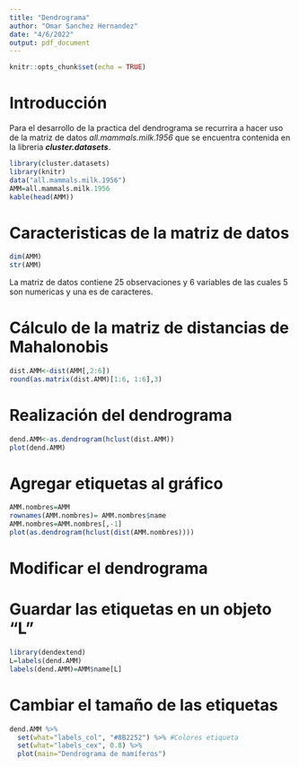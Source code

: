 ---
title: "Dendrograma"
author: "Omar Sanchez Hernandez"
date: "4/6/2022"
output: pdf_document
---

```{r setup, include=FALSE}
knitr::opts_chunk$set(echo = TRUE)
```


# Introducción

Para el desarrollo de la practica del dendrograma se recurrira a hacer uso de la matriz de datos *all.mammals.milk.1956* que se encuentra contenida en la libreria ***cluster.datasets***.

```{r echo=TRUE, message=FALSE, warning=FALSE}
library(cluster.datasets)
library(knitr)
data("all.mammals.milk.1956")
AMM=all.mammals.milk.1956
kable(head(AMM))
```

# Caracteristicas de la matriz de datos

```{r message=FALSE, warning=FALSE}
dim(AMM)
str(AMM)
```

La matriz de datos contiene 25 observaciones y 6 variables de las cuales 5 son numericas y una es de caracteres.

# Cálculo de la matriz de distancias de Mahalonobis

```{r echo=TRUE, message=FALSE, warning=FALSE}
dist.AMM<-dist(AMM[,2:6])
round(as.matrix(dist.AMM)[1:6, 1:6],3)
```

# Realización del dendrograma

```{r echo=TRUE, message=FALSE, warning=FALSE}
dend.AMM<-as.dendrogram(hclust(dist.AMM))
plot(dend.AMM)
```

# Agregar etiquetas al gráfico

```{r echo=TRUE, message=FALSE, warning=FALSE}
AMM.nombres=AMM
rownames(AMM.nombres)= AMM.nombres$name
AMM.nombres=AMM.nombres[,-1]
plot(as.dendrogram(hclust(dist(AMM.nombres))))
```

#  Modificar el dendrograma


# Guardar las etiquetas en un objeto "L"

```{r echo=TRUE, message=FALSE, warning=FALSE}
library(dendextend)
L=labels(dend.AMM)
labels(dend.AMM)=AMM$name[L]
```

# Cambiar el tamaño de las etiquetas

```{r echo=TRUE, message=FALSE, warning=FALSE}
dend.AMM %>%
  set(what="labels_col", "#8B2252") %>% #Colores etiqueta
  set(what="labels_cex", 0.8) %>%
  plot(main="Dendrograma de mamíferos")

```

